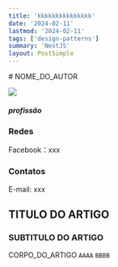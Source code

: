 ```yaml
---
title: 'kkkkkkkkkkkkkkk'
date: '2024-02-11'
lastmod: '2024-02-11'
tags: ['design-patterns']
summary: 'NestJS'
layout: PostSimple
---
```

<div class="flex">
<div className="left" style={{marginTop:-40,width:'30%'}}>
# NOME_DO_AUTOR

![](https://static.vecteezy.com/ti/vetor-gratis/p1/4607791-cara-de-homem-emotiva-icone-sorridente-personagem-masculino-de-camisa-azul-ilustracao-isolado-no-branco-feliz-humano-psicologico-retrato-emocoes-positivas-usuario-avatar-para-app-web-design-vetor.jpg)

##### profissão

### Redes

Facebook：xxx

### Contatos

E-mail: xxx

</div>
<div style={{ width:'70%', padding:20 }}>

## TITULO DO ARTIGO

### SUBTITULO DO ARTIGO

CORPO_DO_ARTIGO `AAAA` `BBBB`

</div>
</div>
